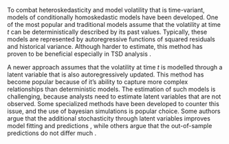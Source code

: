 To combat heteroskedasticity and model volatility that is time-variant, models of conditionally homoskedastic models
have been developed. One of the most popular and traditional models assume that the volatility at time $t$ can be deterministically
described by its past values. Typically, these models are represented by autoregressive functions of squared residuals and historical variance. Although
harder to estimate, this method has proven to be beneficial especially in TSD analysis 
\parencite{FernandezRodriguez2020_ModelingVolatilityReturns}.

A newer approach assumes that the volatility at time $t$ is modelled through a latent variable that is also autoregressively updated. 
This method has become popular because of it's ability to capture more complex relationships than deterministic models. The estimation of
such models is challenging, because analysts need to estimate latent variables that are not observed. Some specialized methods
have been developed to counter this issue, and the use of bayesian simulations is popular choice. Some authors argue that the additional 
stochasticity through latent variables improves model fitting and predictions \parencite{FernandezRodriguez2020_ModelingVolatilityReturns},
while others argue that the out-of-sample predictions do not differ much \parencite[Chap. 3.12]{Tsay2005_AnalysisFinancialTime}.